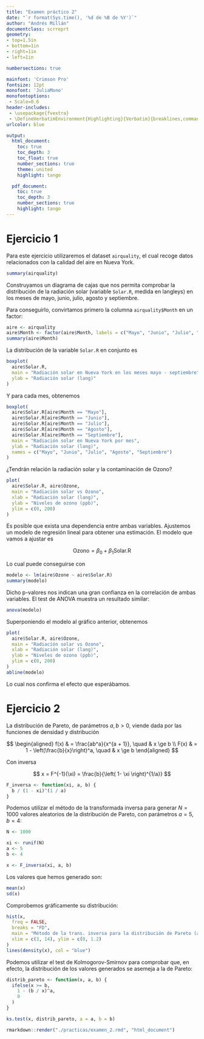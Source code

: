 ```yaml
---
title: "Examen práctico 2"
date: "`r format(Sys.time(), '%d de %B de %Y')`"
author: "Andrés Millán"
documentclass: scrreprt
geometry:
- top=1.5in
- bottom=1in
- right=1in
- left=1in

numbersections: true

mainfont: 'Crimson Pro'
fontsize: 12pt
monofont: 'JuliaMono'
monofontoptions:
 - Scale=0.6
header-includes:
 - \usepackage{fvextra}
 - \DefineVerbatimEnvironment{Highlighting}{Verbatim}{breaklines,commandchars=\\\{\}}
urlcolor: blue

output:
  html_document:
    toc: true
    toc_depth: 3
    toc_float: true
    number_sections: true
    theme: united
    highlight: tango

  pdf_document:
    toc: true
    toc_depth: 3
    number_sections: true
    highlight: tango
---
```



# Ejercicio 1

Para este ejercicio utilizaremos el dataset `airquality`, el cual recoge datos relacionados con la calidad del aire en Nueva York.

```r
summary(airquality)
```

Construyamos un diagrama de cajas que nos permita comprobar la distribución de la radiación solar (variable `Solar.R`, medida en langleys) en los meses de mayo, junio, julio, agosto y septiembre.

Para conseguirlo, convirtamos primero la columna `airquality$Month` en un factor:

```r
aire <- airquality
aire$Month <- factor(aire$Month, labels = c("Mayo", "Junio", "Julio", "Agosto", "Septiembre"))
summary(aire$Month)
```

La distribución de la variable `Solar.R` en conjunto es

```r
boxplot(
  aire$Solar.R,
  main = "Radiación solar en Nueva York en los meses mayo - septiembre",
  ylab = "Radiación solar (lang)"
)
```

Y para cada mes, obtenemos

```r
boxplot(
  aire$Solar.R[aire$Month == "Mayo"],
  aire$Solar.R[aire$Month == "Junio"],
  aire$Solar.R[aire$Month == "Julio"],
  aire$Solar.R[aire$Month == "Agosto"],
  aire$Solar.R[aire$Month == "Septiembre"],
  main = "Radiación solar en Nueva York por mes",
  ylab = "Radiación solar (lang)",
  names = c("Mayo", "Junio", "Julio", "Agosto", "Septiembre")
)
```

¿Tendrán relación la radiación solar y la contaminación de Ozono?

```r
plot(
  aire$Solar.R, aire$Ozone,
  main = "Radiación solar vs Ozono",
  xlab = "Radiación solar (lang)",
  ylab = "Niveles de ozono (ppb)",
  ylim = c(0, 200)
)
```

Es posible que exista una dependencia entre ambas variables. Ajustemos un modelo de regresión lineal para obtener una estimación. El modelo que vamos a ajustar es


$$
\text{Ozono} = \beta_0 + \beta_1 \text{Solar.R}
$$

Lo cual puede conseguirse con

```r
modelo <- lm(aire$Ozone ~ aire$Solar.R)
summary(modelo)
```

Dicho p-valores nos indican una gran confianza en la correlación de ambas variables. El test de ANOVA muestra un resultado similar:

```r
anova(modelo)
```

Superponiendo el modelo al gráfico anterior, obtenemos

```r
plot(
  aire$Solar.R, aire$Ozone,
  main = "Radiación solar vs Ozono",
  xlab = "Radiación solar (lang)",
  ylab = "Niveles de ozono (ppb)",
  ylim = c(0, 200)
)
abline(modelo)
```

Lo cual nos confirma el efecto que esperábamos.

# Ejercicio 2

La distribución de Pareto, de parámetros $a, b > 0$, viende dada por las funciones de densidad y distribución

$$
\begin{aligned}
f(x) & = \frac{ab^a}{x^{a + 1}}, \quad &  x \ge b \\
F(x) & = 1 - \left(\frac{b}{x}\right)^a, \quad & x \ge b
\end{aligned}
$$

Con inversa

$$
x = F^{-1}(\xi) = \frac{b}{\left( 1- \xi \right)^{1/a}}
$$

```r
F_inversa <- function(xi, a, b) {
  b / (1 - xi)^(1 / a)
}
```

Podemos utilizar el método de la transformada inversa para generar $N = 1000$ valores aleatorios de la distribución de Pareto, con parámetros $a = 5$, $b = 4$:

```r
N <- 1000

xi <- runif(N)
a <- 5
b <- 4

x <- F_inversa(xi, a, b)
```

Los valores que hemos generado son:

```r
mean(x)
sd(x)
```

Comprobemos gráficamente su distribución:

```r
hist(x,
  freq = FALSE,
  breaks = "FD",
  main = "Método de la trans. inversa para la distribución de Pareto (a = 5, b = 4)",
  xlim = c(3, 14), ylim = c(0, 1.2)
)
lines(density(x), col = "blue")
```

Podemos utilizar el test de Kolmogorov-Smirnov para comprobar que, en efecto, la distribución de los valores generados se asemeja a la de Pareto:

```r
distrib_pareto <- function(x, a, b) {
  ifelse(x >= b,
    1 - (b / x)^a,
    0
  )
}

ks.test(x, distrib_pareto, a = a, b = b)
```

```r
rmarkdown::render("./practicas/examen_2.rmd", "html_document")
```